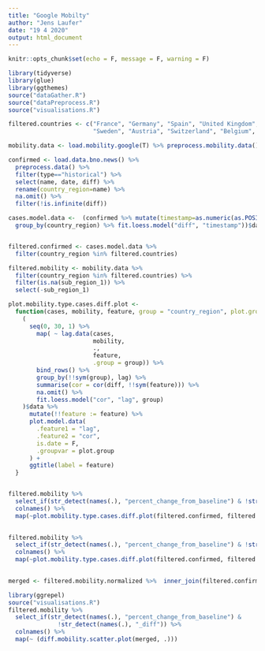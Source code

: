 ```yaml
---
title: "Google Mobilty"
author: "Jens Laufer"
date: "19 4 2020"
output: html_document
---
```


```r
knitr::opts_chunk$set(echo = F, message = F, warning = F)
```

```r
library(tidyverse)
library(glue)
library(ggthemes)
source("dataGather.R")
source("dataPreprocess.R")
source("visualisations.R")
```

```r
filtered.countries <- c("France", "Germany", "Spain", "United Kingdom", "Italy", "United States", 
                        "Sweden", "Austria", "Switzerland", "Belgium", "Netherlands", "Canada")
```


```r
mobility.data <- load.mobility.google(T) %>% preprocess.mobility.data()
```


```r
confirmed <- load.data.bno.news() %>% 
  preprocess.data() %>% 
  filter(type=="historical") %>% 
  select(name, date, diff) %>% 
  rename(country_region=name) %>% 
  na.omit() %>% 
  filter(!is.infinite(diff))
```







```r
cases.model.data <-  (confirmed %>% mutate(timestamp=as.numeric(as.POSIXct(date))) %>% 
  group_by(country_region) %>% fit.loess.model("diff", "timestamp"))$data


filtered.confirmed <- cases.model.data %>%
  filter(country_region %in% filtered.countries)

filtered.mobility <- mobility.data %>% 
  filter(country_region %in% filtered.countries) %>% 
  filter(is.na(sub_region_1)) %>% 
  select(-sub_region_1) 
```


```r
plot.mobility.type.cases.diff.plot <-
  function(cases, mobility, feature, group = "country_region", plot.group="country_region") {
    (
      seq(0, 30, 1) %>%
        map( ~ lag.data(cases,
                        mobility,
                        .,
                        feature,
                        .group = group)) %>%
        bind_rows() %>%
        group_by(!!sym(group), lag) %>%
        summarise(cor = cor(diff, !!sym(feature))) %>%
        na.omit() %>%
        fit.loess.model("cor", "lag", group)
    )$data %>%
      mutate(!!feature := feature) %>%
      plot.model.data(
        .feature1 = "lag",
        .feature2 = "cor",
        is.date = F,
        .groupvar = plot.group
      ) +
      ggtitle(label = feature)
  }

```

```r

```


```r
filtered.mobility %>% 
  select_if(str_detect(names(.), "percent_change_from_baseline") & !str_detect(names(.), "_diff")) %>%  
  colnames() %>%  
  map(~plot.mobility.type.cases.diff.plot(filtered.confirmed, filtered.mobility, ., group = "", plot.group = (.)))
  
```


```r
filtered.mobility %>% 
  select_if(str_detect(names(.), "percent_change_from_baseline") & !str_detect(names(.), "_diff")) %>%  
  colnames() %>%  
  map(~plot.mobility.type.cases.diff.plot(filtered.confirmed, filtered.mobility, .))
  
```







```r
merged <- filtered.mobility.normalized %>%  inner_join(filtered.confirmed, by=c("country_region"="country_region", "date"="date"))
```

```r
library(ggrepel)
source("visualisations.R")
filtered.mobility %>%
  select_if(str_detect(names(.), "percent_change_from_baseline") &
              !str_detect(names(.), "_diff")) %>%
  colnames() %>%  
  map(~ (diff.mobility.scatter.plot(merged, .)))

```











